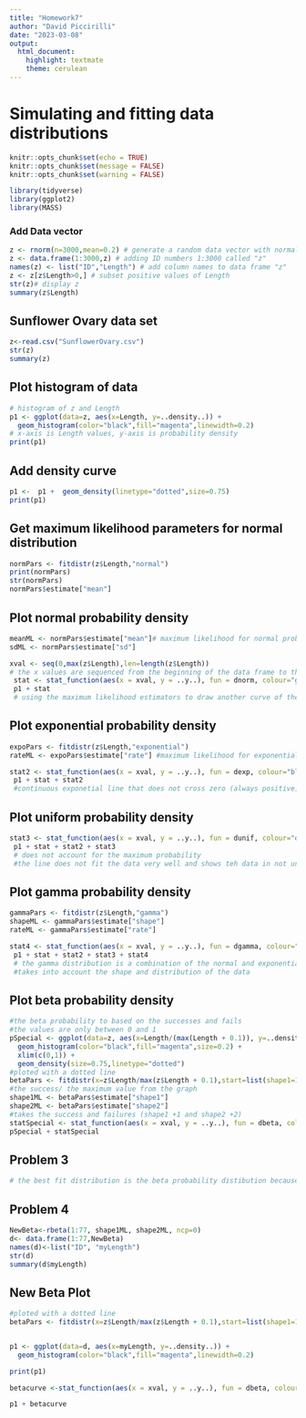 ```yaml
---
title: "Homework7"
author: "David Piccirilli"
date: "2023-03-08"
output: 
  html_document: 
    highlight: textmate
    theme: cerulean
---
```


# Simulating and fitting data distributions
```r
knitr::opts_chunk$set(echo = TRUE)
knitr::opts_chunk$set(message = FALSE)
knitr::opts_chunk$set(warning = FALSE)
```

```r
library(tidyverse)
library(ggplot2)
library(MASS)
```

### Add Data vector

```r
z <- rnorm(n=3000,mean=0.2) # generate a random data vector with normal distribution
z <- data.frame(1:3000,z) # adding ID numbers 1:3000 called "z"
names(z) <- list("ID","Length") # add column names to data frame "z"
z <- z[z$Length>0,] # subset positive values of Length
str(z)# display z
summary(z$Length)
```

## Sunflower Ovary data set

```r
z<-read.csv("SunflowerOvary.csv")
str(z)
summary(z)
```

## Plot histogram of data

```r
# histogram of z and Length
p1 <- ggplot(data=z, aes(x=Length, y=..density..)) +
  geom_histogram(color="black",fill="magenta",linewidth=0.2) 
# x-axis is Length values, y-axis is probability density 
print(p1)
```

## Add density curve

```r
p1 <-  p1 +  geom_density(linetype="dotted",size=0.75)
print(p1)
```

## Get maximum likelihood parameters for normal distribution

```r
normPars <- fitdistr(z$Length,"normal")
print(normPars)
str(normPars)
normPars$estimate["mean"]
```

## Plot normal probability density

```r
meanML <- normPars$estimate["mean"]# maximum likelihood for normal probability
sdML <- normPars$estimate["sd"] 

xval <- seq(0,max(z$Length),len=length(z$Length))
# the x values are sequenced from the beginning of the data frame to the end of the data frame. length of one column.
 stat <- stat_function(aes(x = xval, y = ..y..), fun = dnorm, colour="green4", n = length(z$Length), args = list(mean = meanML, sd = sdML))
 p1 + stat
 # using the maximum likelihood estimators to draw another curve of the normal distribution
```

## Plot exponential probability density

```r
expoPars <- fitdistr(z$Length,"exponential")
rateML <- expoPars$estimate["rate"] #maximum likelihood for exponential probability

stat2 <- stat_function(aes(x = xval, y = ..y..), fun = dexp, colour="blue2", n = length(z$Length), args = list(rate=rateML))
 p1 + stat + stat2
 #continuous exponetial line that does not cross zero (always positive)
```

## Plot uniform probability density

```r
stat3 <- stat_function(aes(x = xval, y = ..y..), fun = dunif, colour="darkviolet", n = length(z$Length), args = list(min=min(z$Length), max=max(z$Length)))
 p1 + stat + stat2 + stat3
 # does not account for the maximum probability 
 #the line does not fit the data very well and shows teh data in not uniform 
```

## Plot gamma probability density

```r
gammaPars <- fitdistr(z$Length,"gamma")
shapeML <- gammaPars$estimate["shape"]
rateML <- gammaPars$estimate["rate"]

stat4 <- stat_function(aes(x = xval, y = ..y..), fun = dgamma, colour="brown", n = length(z$Length), args = list(shape=shapeML, rate=rateML))
 p1 + stat + stat2 + stat3 + stat4
 # the gamma distribution is a combination of the normal and exponential distribution because the line follows the graph more closely and is the middle values between the lines.
 #takes into account the shape and distribution of the data
```

## Plot beta probability density
 
```r
#the beta probability to based on the successes and fails
#the values are only between 0 and 1
pSpecial <- ggplot(data=z, aes(x=Length/(max(Length + 0.1)), y=..density..)) +
  geom_histogram(color="black",fill="magenta",size=0.2) + 
  xlim(c(0,1)) +
  geom_density(size=0.75,linetype="dotted")
#ploted with a dotted line
betaPars <- fitdistr(x=z$Length/max(z$Length + 0.1),start=list(shape1=1,shape2=2),"beta")
#the success/ the maximum value from the graph
shape1ML <- betaPars$estimate["shape1"]
shape2ML <- betaPars$estimate["shape2"]
#takes the success and failures (shape1 +1 and shape2 +2)
statSpecial <- stat_function(aes(x = xval, y = ..y..), fun = dbeta, colour="cyan3", n = length(z$Length), args = list(shape1=shape1ML,shape2=shape2ML))
pSpecial + statSpecial
```

## Problem 3

```r
# the best fit distribution is the beta probability distibution because the line best fits the data. The graph is not normal distribution and it is not an exponential distribution. 
```

## Problem 4

```r
NewBeta<-rbeta(1:77, shape1ML, shape2ML, ncp=0)
d<- data.frame(1:77,NewBeta)
names(d)<-list("ID", "myLength")
str(d)
summary(d$myLength)
```

## New Beta Plot

```r
#ploted with a dotted line
betaPars <- fitdistr(x=z$Length/max(z$Length + 0.1),start=list(shape1=1,shape2=2),"beta")


p1 <- ggplot(data=d, aes(x=myLength, y=..density..)) +
  geom_histogram(color="black",fill="magenta",linewidth=0.2) 

print(p1)

betacurve <-stat_function(aes(x = xval, y = ..y..), fun = dbeta, colour="cyan3", n = length(d$myLength), args = list(shape1=shape1ML,shape2=shape2ML))

p1 + betacurve
```
